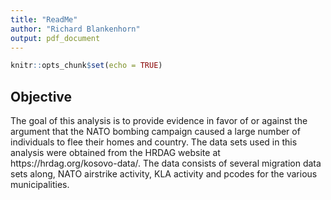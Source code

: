 ```yaml
---
title: "ReadMe"
author: "Richard Blankenhorn"
output: pdf_document
---
```


```r
knitr::opts_chunk$set(echo = TRUE)
```

## Objective

The goal of this analysis is to provide evidence in favor of or against the argument that the NATO bombing campaign caused a large number of individuals to flee their homes and country. The data sets used in this analysis were obtained from the HRDAG website at https://hrdag.org/kosovo-data/. The data consists of several migration data sets along, NATO airstrike activity, KLA activity and pcodes for the various municipalities. 
